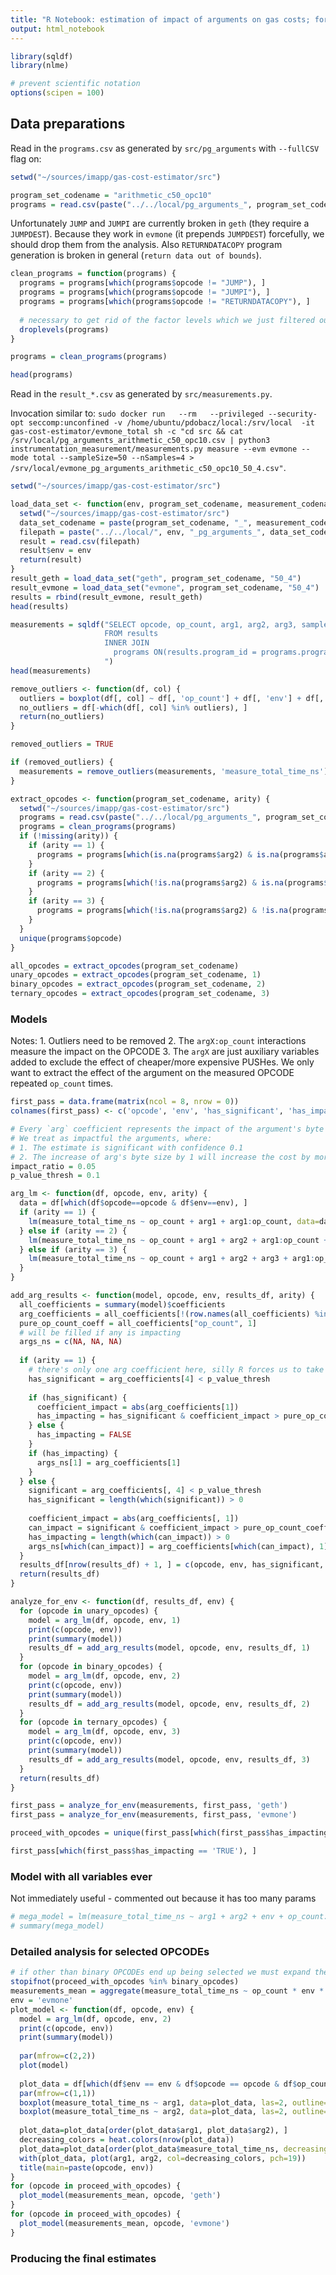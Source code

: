 ```yaml
---
title: "R Notebook: estimation of impact of arguments on gas costs; for Gas Cost Estimator"
output: html_notebook
---
```


```r
library(sqldf)
library(nlme)

# prevent scientific notation
options(scipen = 100)
```


## Data preparations

Read in the `programs.csv` as generated by `src/pg_arguments` with `--fullCSV` flag on:
```r
setwd("~/sources/imapp/gas-cost-estimator/src")

program_set_codename = "arithmetic_c50_opc10"
programs = read.csv(paste("../../local/pg_arguments_", program_set_codename, ".csv", sep=""))
```

Unfortunately `JUMP` and `JUMPI` are currently broken in `geth` (they require a `JUMPDEST`).
Because they work in `evmone` (it prepends `JUMPDEST`) forcefully, we should drop them from the analysis.
Also `RETURNDATACOPY` program generation is broken in general (`return data out of bounds`).

```r
clean_programs = function(programs) {
  programs = programs[which(programs$opcode != "JUMP"), ]
  programs = programs[which(programs$opcode != "JUMPI"), ]
  programs = programs[which(programs$opcode != "RETURNDATACOPY"), ]
  
  # necessary to get rid of the factor levels which we just filtered out
  droplevels(programs)
}

programs = clean_programs(programs)

head(programs)
```

Read in the `result_*.csv` as generated by `src/measurements.py`. 

Invocation similar to: `sudo docker run   --rm   --privileged --security-opt seccomp:unconfined -v /home/ubuntu/pdobacz/local:/srv/local  -it gas-cost-estimator/evmone_total sh -c "cd src && cat /srv/local/pg_arguments_arithmetic_c50_opc10.csv | python3 instrumentation_measurement/measurements.py measure --evm evmone --mode total --sampleSize=50 --nSamples=4 > /srv/local/evmone_pg_arguments_arithmetic_c50_opc10_50_4.csv"`. 

```r
setwd("~/sources/imapp/gas-cost-estimator/src")

load_data_set <- function(env, program_set_codename, measurement_codename) {
  setwd("~/sources/imapp/gas-cost-estimator/src")
  data_set_codename = paste(program_set_codename, "_", measurement_codename, sep="")
  filepath = paste("../../local/", env, "_pg_arguments_", data_set_codename, ".csv", sep="")
  result = read.csv(filepath)
  result$env = env
  return(result)
}
result_geth = load_data_set("geth", program_set_codename, "50_4")
result_evmone = load_data_set("evmone", program_set_codename, "50_4")
results = rbind(result_evmone, result_geth)
head(results)
```

```r
measurements = sqldf("SELECT opcode, op_count, arg1, arg2, arg3, sample_id, run_id, measure_total_time_ns, env, results.program_id
                     FROM results
                     INNER JOIN
                       programs ON(results.program_id = programs.program_id)
                     ")
head(measurements)
```
```r
remove_outliers <- function(df, col) {
  outliers = boxplot(df[, col] ~ df[, 'op_count'] + df[, 'env'] + df[, 'opcode'], plot=FALSE)$out
  no_outliers = df[-which(df[, col] %in% outliers), ]
  return(no_outliers)
}

removed_outliers = TRUE

if (removed_outliers) {
  measurements = remove_outliers(measurements, 'measure_total_time_ns')
}
```

```r
extract_opcodes <- function(program_set_codename, arity) {
  setwd("~/sources/imapp/gas-cost-estimator/src")
  programs = read.csv(paste("../../local/pg_arguments_", program_set_codename, ".csv", sep=""))
  programs = clean_programs(programs)
  if (!missing(arity)) {
    if (arity == 1) {
      programs = programs[which(is.na(programs$arg2) & is.na(programs$arg3)), ]
    }
    if (arity == 2) {
      programs = programs[which(!is.na(programs$arg2) & is.na(programs$arg3)), ]
    }
    if (arity == 3) {
      programs = programs[which(!is.na(programs$arg2) & !is.na(programs$arg3)), ]
    }
  }
  unique(programs$opcode)
}

all_opcodes = extract_opcodes(program_set_codename)
unary_opcodes = extract_opcodes(program_set_codename, 1)
binary_opcodes = extract_opcodes(program_set_codename, 2)
ternary_opcodes = extract_opcodes(program_set_codename, 3)
```
### Models

Notes:
1. Outliers need to be removed
2. The `argX:op_count` interactions measure the impact on the OPCODE
3. The `argX` are just auxiliary variables added to exclude the effect of cheaper/more expensive PUSHes. We only want to extract the effect of the argument on the measured OPCODE repeated `op_count` times.

```r

first_pass = data.frame(matrix(ncol = 8, nrow = 0))
colnames(first_pass) <- c('opcode', 'env', 'has_significant', 'has_impacting', 'estimate_ns', 'arg1_ns', 'arg2_ns', 'arg3_ns')

# Every `arg` coefficient represents the impact of the argument's byte size growing by 1.
# We treat as impactful the arguments, where:
# 1. The estimate is significant with confidence 0.1
# 2. The increase of arg's byte size by 1 will increase the cost by more than 5%
impact_ratio = 0.05
p_value_thresh = 0.1

arg_lm <- function(df, opcode, env, arity) {
  data = df[which(df$opcode==opcode & df$env==env), ]
  if (arity == 1) {
    lm(measure_total_time_ns ~ op_count + arg1 + arg1:op_count, data=data)
  } else if (arity == 2) {
    lm(measure_total_time_ns ~ op_count + arg1 + arg2 + arg1:op_count + arg2:op_count, data=data)
  } else if (arity == 3) {
    lm(measure_total_time_ns ~ op_count + arg1 + arg2 + arg3 + arg1:op_count + arg2:op_count + arg3:op_count, data=data)
  }
}

add_arg_results <- function(model, opcode, env, results_df, arity) {
  all_coefficients = summary(model)$coefficients
  arg_coefficients = all_coefficients[!(row.names(all_coefficients) %in% c("op_count", "(Intercept)", "arg1", "arg2", "arg3")),]
  pure_op_count_coeff = all_coefficients["op_count", 1]
  # will be filled if any is impacting
  args_ns = c(NA, NA, NA)
    
  if (arity == 1) {
    # there's only one arg coefficient here, silly R forces us to take a special case path...
    has_significant = arg_coefficients[4] < p_value_thresh
  
    if (has_significant) {
      coefficient_impact = abs(arg_coefficients[1])
      has_impacting = has_significant & coefficient_impact > pure_op_count_coeff * impact_ratio
    } else {
      has_impacting = FALSE
    }
    if (has_impacting) {
      args_ns[1] = arg_coefficients[1]
    }
  } else {
    significant = arg_coefficients[, 4] < p_value_thresh
    has_significant = length(which(significant)) > 0
  
    coefficient_impact = abs(arg_coefficients[, 1])
    can_impact = significant & coefficient_impact > pure_op_count_coeff * impact_ratio
    has_impacting = length(which(can_impact)) > 0
    args_ns[which(can_impact)] = arg_coefficients[which(can_impact), 1]
  }
  results_df[nrow(results_df) + 1, ] = c(opcode, env, has_significant, has_impacting, pure_op_count_coeff, args_ns)
  return(results_df)
}

analyze_for_env <- function(df, results_df, env) {
  for (opcode in unary_opcodes) {
    model = arg_lm(df, opcode, env, 1)
    print(c(opcode, env))
    print(summary(model))
    results_df = add_arg_results(model, opcode, env, results_df, 1)
  }
  for (opcode in binary_opcodes) {
    model = arg_lm(df, opcode, env, 2)
    print(c(opcode, env))
    print(summary(model))
    results_df = add_arg_results(model, opcode, env, results_df, 2)
  }
  for (opcode in ternary_opcodes) {
    model = arg_lm(df, opcode, env, 3)
    print(c(opcode, env))
    print(summary(model))
    results_df = add_arg_results(model, opcode, env, results_df, 3)
  }
  return(results_df)
}

first_pass = analyze_for_env(measurements, first_pass, 'geth')
first_pass = analyze_for_env(measurements, first_pass, 'evmone')

proceed_with_opcodes = unique(first_pass[which(first_pass$has_impacting == 'TRUE'), 'opcode'])

first_pass[which(first_pass$has_impacting == 'TRUE'), ]
```

### Model with all variables ever

Not immediately useful - commented out because it has too many params

```r
# mega_model = lm(measure_total_time_ns ~ arg1 + arg2 + env + op_count:env:opcode + arg1:op_count:env:opcode + arg2:op_count:env:opcode, data=measurements[which(measurements$opcode %in% binary_opcodes), ])
# summary(mega_model)
```

### Detailed analysis for selected OPCODEs

```r
# if other than binary OPCODEs end up being selected we must expand the code
stopifnot(proceed_with_opcodes %in% binary_opcodes)
measurements_mean = aggregate(measure_total_time_ns ~ op_count * env * opcode * arg1 * arg2, measurements[which(measurements$opcode %in% proceed_with_opcodes), ], mean, na.action=na.pass)
env = 'evmone'
plot_model <- function(df, opcode, env) {
  model = arg_lm(df, opcode, env, 2)
  print(c(opcode, env))
  print(summary(model))
  
  par(mfrow=c(2,2))
  plot(model)
  
  plot_data = df[which(df$env == env & df$opcode == opcode & df$op_count != 0), ]
  par(mfrow=c(1,1))
  boxplot(measure_total_time_ns ~ arg1, data=plot_data, las=2, outline=removed_outliers)
  boxplot(measure_total_time_ns ~ arg2, data=plot_data, las=2, outline=removed_outliers)
  
  plot_data=plot_data[order(plot_data$arg1, plot_data$arg2), ]
  decreasing_colors = heat.colors(nrow(plot_data))
  plot_data=plot_data[order(plot_data$measure_total_time_ns, decreasing=TRUE), ]
  with(plot_data, plot(arg1, arg2, col=decreasing_colors, pch=19))
  title(main=paste(opcode, env))
}
for (opcode in proceed_with_opcodes) {
  plot_model(measurements_mean, opcode, 'geth')
} 
for (opcode in proceed_with_opcodes) {
  plot_model(measurements_mean, opcode, 'evmone')
}
```

### Producing the final estimates

```r

```

